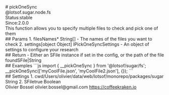 <div class="docmap-mdx">
# pickOneSync
<div class="_namespace">@lotsof.sugar.node.fs</div>
<div class="_metas">
<div class="_status"><span class="_status-label">Status:</span><span class="_status-value -stable">stable</span></div>
<div class="_since"><span class="_since-label">Since:</span><span class="_since-value">2.0.0</span></div>
</div>
<div class="_description">
This function allows you to specify multiple files to check and pick one of them
</div>
<div class="_params">
## Params
1. <span class="_name">filesNames<span class="_required">*</span></span><span class="_default"></span> <span class="_type">String[]</span>
   - The names of the files you want to check
2. <span class="_name">settings</span><span class="_default">[object Object]</span> <span class="_type">IPickOneSyncSettings</span>
   - An object of settings to configure your research
</div>
<div class="_return">
## Return
- <span class="_description">Either an SFile instance if set in the config, or the path of the file found</span><span class="_default"></span><span class="_type">SFile|String</span>
</div>
<div class="_examples">
## Examples
```js
import { __pickOneSync } from '@lotsof/sugar/fs';
__pickOneSync(['myCoolFile.json', 'myCoolFile2.json'], {});
```
</div>
<div class="_settings">
## Settings
1. <span class="_name">cwd</span><span class="_default">/Users/olivier/data/web/lotsof/monorepo/packages/sugar</span> <span class="_type">String</span>
2. <span class="_name">SFile</span><span class="_default">true</span> <span class="_type">Boolean</span>
</div>
<div class="_author">
<span class="_name">Olivier Bossel</span>
<span class="_email">olivier.bossel@gmail.com</span>
<a href="https://coffeekraken.io" target="_blank" class="_url">https://coffeekraken.io</a>
</div>
</div>